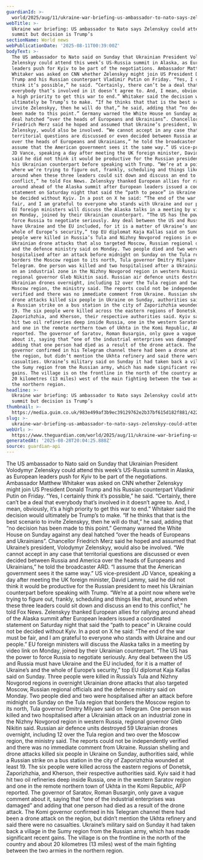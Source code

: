 ```yaml
---
guardianId: >-
  world/2025/aug/11/ukraine-war-briefing-us-ambassador-to-nato-says-zelenskyy-could-attend-alaska-summit-but-decision-is-trumps
webTitle: >-
  Ukraine war briefing: US ambassador to Nato says Zelenskyy could attend Alaska
  summit but decision is Trump’s
sectionName: World news
webPublicationDate: '2025-08-11T00:39:00Z'
bodyText: >-
  The US ambassador to Nato said on Sunday that Ukrainian President Volodymyr
  Zelenskyy could attend this week’s US-Russia summit in Alaska, as European
  leaders push for Kyiv to be part of the negotiations. Ambassador Matthew
  Whitaker was asked on CNN whether Zelenskyy might join US President Donald
  Trump and his Russian counterpart Vladimir Putin on Friday. “Yes, I certainly
  think it’s possible,” he said. “Certainly, there can’t be a deal that
  everybody that’s involved in it doesn’t agree to. And, I mean, obviously, it’s
  a high priority to get this war to end.” Whitaker said the decision would
  ultimately be Trump’s to make. “If he thinks that that is the best scenario to
  invite Zelenskyy, then he will do that,” he said, adding that “no decision has
  been made to this point.” Germany warned the White House on Sunday against any
  deal hatched “over the heads of Europeans and Ukrainians”. Chancellor
  Friedrich Merz said he hoped and assumed that Ukraine’s president, Volodymyr
  Zelenskyy, would also be involved. “We cannot accept in any case that
  territorial questions are discussed or even decided between Russia and America
  over the heads of Europeans and Ukrainians,” he told the broadcaster ARD. “I
  assume that the American government sees it the same way.” US vice-president
  JD Vance, speaking a day after meeting the UK foreign minister, David Lammy,
  said he did not think it would be productive for the Russian president to meet
  his Ukrainian counterpart before speaking with Trump. “We’re at a point now
  where we’re trying to figure out, frankly, scheduling and things like that,
  around when these three leaders could sit down and discuss an end to this
  conflict,” he told Fox News. Zelenskyy thanked European allies for rallying
  around ahead of the Alaska summit after European leaders issued a coordinated
  statement on Saturday night that said the “path to peace” in Ukraine could not
  be decided without Kyiv. In a post on X he said: “The end of the war must be
  fair, and I am grateful to everyone who stands with Ukraine and our people.”
  EU foreign ministers will discuss the Alaska talks in a meeting by video link
  on Monday, joined by their Ukrainian counterpart. “The US has the power to
  force Russia to negotiate seriously. Any deal between the US and Russia must
  have Ukraine and the EU included, for it is a matter of Ukraine’s and the
  whole of Europe’s security,” top EU diplomat Kaja Kallas said on Sunday. Three
  people were killed in Russia’s Tula and Nizhny Novgorod regions in overnight
  Ukrainian drone attacks that also targeted Moscow, Russian regional officials
  and the defence ministry said on Monday. Two people died and two were
  hospitalised after an attack before midnight on Sunday on the Tula region that
  borders the Moscow region to its north, Tula governor Dmitry Milyaev said on
  Telegram. One person was killed and two hospitalised after a Ukrainian attack
  on an industrial zone in the Nizhny Novgorod region in western Russia,
  regional governor Gleb Nikitin said. Russian air defence units destroyed 59
  Ukrainian drones overnight, including 12 over the Tula region and two over the
  Moscow region, the ministry said. The reports could not be independently
  verified and there was no immediate comment from Ukraine. Russian shelling and
  drone attacks killed six people in Ukraine on Sunday, authorities said, while
  a Russian strike on a bus station in the city of Zaporizhzhia wounded at least
  19. The six people were killed across the eastern regions of Donetsk,
  Zaporizhzhia, and Kherson, their respective authorities said. Kyiv said it had
  hit two oil refineries deep inside Russia, one in the western Saratov region
  and one in the remote northern town of Ukhta in the Komi Republic, AFP
  reported. The governor of Saratov, Roman Busargin, only gave a vague comment
  about it, saying that “one of the industrial enterprises was damaged” and
  adding that one person had died as a result of the drone attack. The Komi
  governor confirmed in his Telegram channel there had been a drone attack on
  the region, but didn’t mention the Ukhta refinery and said there were no
  casualties. Ukraine’s military said on Sunday it had taken back a village in
  the Sumy region from the Russian army, which has made significant recent
  gains. The village is on the frontline in the north of the country and about
  20 kilometres (13 miles) west of the main fighting between the two armies in
  the northern region.
headline: >-
  Ukraine war briefing: US ambassador to Nato says Zelenskyy could attend Alaska
  summit but decision is Trump’s
thumbnail: >-
  https://media.guim.co.uk/983e499af3b9ec39129762e2b37bf615d182f881/422_0_4159_3327/500.jpg
slug: >-
  ukraine-war-briefing-us-ambassador-to-nato-says-zelenskyy-could-attend-alaska-summit-but-decision-is-trumps
webUrl: >-
  https://www.theguardian.com/world/2025/aug/11/ukraine-war-briefing-us-ambassador-to-nato-says-zelenskyy-could-attend-alaska-summit-but-decision-is-trumps
generatedAt: '2025-08-28T20:04:25.888Z'
source: guardian-api
---
```

The US ambassador to Nato said on Sunday that Ukrainian President Volodymyr Zelenskyy could attend this week’s US-Russia summit in Alaska, as European leaders push for Kyiv to be part of the negotiations. Ambassador Matthew Whitaker was asked on CNN whether Zelenskyy might join US President Donald Trump and his Russian counterpart Vladimir Putin on Friday. “Yes, I certainly think it’s possible,” he said. “Certainly, there can’t be a deal that everybody that’s involved in it doesn’t agree to. And, I mean, obviously, it’s a high priority to get this war to end.” Whitaker said the decision would ultimately be Trump’s to make. “If he thinks that that is the best scenario to invite Zelenskyy, then he will do that,” he said, adding that “no decision has been made to this point.” Germany warned the White House on Sunday against any deal hatched “over the heads of Europeans and Ukrainians”. Chancellor Friedrich Merz said he hoped and assumed that Ukraine’s president, Volodymyr Zelenskyy, would also be involved. “We cannot accept in any case that territorial questions are discussed or even decided between Russia and America over the heads of Europeans and Ukrainians,” he told the broadcaster ARD. “I assume that the American government sees it the same way.” US vice-president JD Vance, speaking a day after meeting the UK foreign minister, David Lammy, said he did not think it would be productive for the Russian president to meet his Ukrainian counterpart before speaking with Trump. “We’re at a point now where we’re trying to figure out, frankly, scheduling and things like that, around when these three leaders could sit down and discuss an end to this conflict,” he told Fox News. Zelenskyy thanked European allies for rallying around ahead of the Alaska summit after European leaders issued a coordinated statement on Saturday night that said the “path to peace” in Ukraine could not be decided without Kyiv. In a post on X he said: “The end of the war must be fair, and I am grateful to everyone who stands with Ukraine and our people.” EU foreign ministers will discuss the Alaska talks in a meeting by video link on Monday, joined by their Ukrainian counterpart. “The US has the power to force Russia to negotiate seriously. Any deal between the US and Russia must have Ukraine and the EU included, for it is a matter of Ukraine’s and the whole of Europe’s security,” top EU diplomat Kaja Kallas said on Sunday. Three people were killed in Russia’s Tula and Nizhny Novgorod regions in overnight Ukrainian drone attacks that also targeted Moscow, Russian regional officials and the defence ministry said on Monday. Two people died and two were hospitalised after an attack before midnight on Sunday on the Tula region that borders the Moscow region to its north, Tula governor Dmitry Milyaev said on Telegram. One person was killed and two hospitalised after a Ukrainian attack on an industrial zone in the Nizhny Novgorod region in western Russia, regional governor Gleb Nikitin said. Russian air defence units destroyed 59 Ukrainian drones overnight, including 12 over the Tula region and two over the Moscow region, the ministry said. The reports could not be independently verified and there was no immediate comment from Ukraine. Russian shelling and drone attacks killed six people in Ukraine on Sunday, authorities said, while a Russian strike on a bus station in the city of Zaporizhzhia wounded at least 19. The six people were killed across the eastern regions of Donetsk, Zaporizhzhia, and Kherson, their respective authorities said. Kyiv said it had hit two oil refineries deep inside Russia, one in the western Saratov region and one in the remote northern town of Ukhta in the Komi Republic, AFP reported. The governor of Saratov, Roman Busargin, only gave a vague comment about it, saying that “one of the industrial enterprises was damaged” and adding that one person had died as a result of the drone attack. The Komi governor confirmed in his Telegram channel there had been a drone attack on the region, but didn’t mention the Ukhta refinery and said there were no casualties. Ukraine’s military said on Sunday it had taken back a village in the Sumy region from the Russian army, which has made significant recent gains. The village is on the frontline in the north of the country and about 20 kilometres (13 miles) west of the main fighting between the two armies in the northern region.
